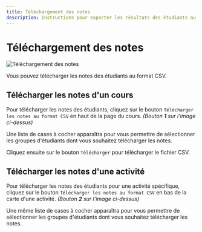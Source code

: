 ```yaml
---
title: Téléchargement des notes
description: Instructions pour exporter les résultats des étudiants au format CSV, par cours complet ou par activité spécifique, avec options de filtrage par groupes.
---
```



# Téléchargement des notes

![Téléchargement des notes](../../../public/screens/courses/grades-csv.png)

Vous pouvez télécharger les notes des étudiants au format CSV.

## Télécharger les notes d'un cours

Pour télécharger les notes des étudiants, cliquez sur le bouton `Télécharger les notes au format CSV` en haut de la page du cours. *(Bouton **1** sur l'image ci-dessus)*

Une liste de cases à cocher apparaîtra pour vous permettre de sélectionner les groupes d'étudiants dont vous souhaitez télécharger les notes.

Cliquez ensuite sur le bouton `Télécharger` pour télécharger le fichier CSV.

## Télécharger les notes d'une activité

Pour télécharger les notes des étudiants pour une activité spécifique, cliquez sur le bouton `Télécharger les notes au format CSV` en bas de la carte d'une activité. *(Bouton **2** sur l'image ci-dessus)*

Une même liste de cases à cocher apparaîtra pour vous permettre de sélectionner les groupes d'étudiants dont vous souhaitez télécharger les notes.

